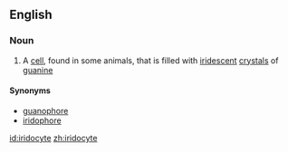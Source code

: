==English==

===Noun===
{{en-noun}}

# {{label|en|histology}} A [[cell]], found in some animals, that is filled with [[iridescent]] [[crystal]]s of [[guanine]]

====Synonyms====
* [[guanophore]]
* [[iridophore]]

[[id:iridocyte]]
[[zh:iridocyte]]